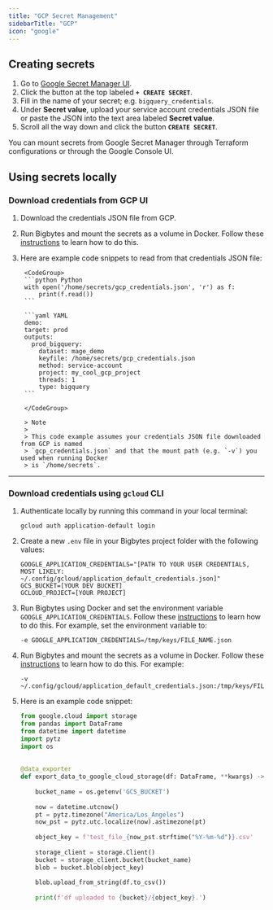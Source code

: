 ```yaml
---
title: "GCP Secret Management"
sidebarTitle: "GCP"
icon: "google"
---
```


## Creating secrets

1. Go to
   [Google Secret Manager UI](https://console.cloud.google.com/security/secret-manager?referrer=search&authuser=1).
2. Click the button at the top labeled **`+ CREATE SECRET`**.
3. Fill in the name of your secret; e.g. `bigquery_credentials`.
4. Under **Secret value**, upload your service account credentials JSON file or
   paste the JSON into the text area labeled **Secret value**.
5. Scroll all the way down and click the button **`CREATE SECRET`**.

You can mount secrets from Google Secret Manager through Terraform configurations or through the Google Console UI.

## Using secrets locally

### Download credentials from GCP UI

1. Download the credentials JSON file from GCP.
1. Run Bigbytes and mount the secrets as a volume in Docker.
Follow these [instructions](/getting-started/setup#using-secret-credential-files-in-docker) to learn how to do this.
1. Here are example code snippets to read from that credentials JSON file:

        <CodeGroup>
        ```python Python
        with open('/home/secrets/gcp_credentials.json', 'r') as f:
            print(f.read())
        ```

        ```yaml YAML
        demo:
        target: prod
        outputs:
          prod_bigquery:
            dataset: mage_demo
            keyfile: /home/secrets/gcp_credentials.json
            method: service-account
            project: my_cool_gcp_project
            threads: 1
            type: bigquery
        ```

        </CodeGroup>

        > Note
        >
        > This code example assumes your credentials JSON file downloaded from GCP is named
        > `gcp_credentials.json` and that the mount path (e.g. `-v`) you used when running Docker
        > is `/home/secrets`.

---

### Download credentials using `gcloud` CLI

1. Authenticate locally by running this command in your local terminal:

    ```
    gcloud auth application-default login
    ```

1. Create a new `.env` file in your Bigbytes project folder with the following values:

    ```
    GOOGLE_APPLICATION_CREDENTIALS="[PATH TO YOUR USER CREDENTIALS, MOST LIKELY: ~/.config/gcloud/application_default_credentials.json]"
    GCS_BUCKET=[YOUR DEV BUCKET]
    GCLOUD_PROJECT=[YOUR PROJECT]
    ```

1. Run Bigbytes using Docker and set the environment variable `GOOGLE_APPLICATION_CREDENTIALS`.
Follow these [instructions](/getting-started/setup#environment-variables) to learn how to do this.
    For example, set the environment variable to:

    ```
    -e GOOGLE_APPLICATION_CREDENTIALS=/tmp/keys/FILE_NAME.json
    ```

1. Run Bigbytes and mount the secrets as a volume in Docker.
Follow these [instructions](/getting-started/setup#using-secret-credential-files-in-docker) to learn how to do this.
    For example:

    ```
    -v ~/.config/gcloud/application_default_credentials.json:/tmp/keys/FILE_NAME.json
    ```

1. Here is an example code snippet:

    ```python
    from google.cloud import storage
    from pandas import DataFrame
    from datetime import datetime
    import pytz
    import os
    ​
    ​
    @data_exporter
    def export_data_to_google_cloud_storage(df: DataFrame, **kwargs) -> None:
    ​
        bucket_name = os.getenv('GCS_BUCKET')
    ​
        now = datetime.utcnow()
        pt = pytz.timezone("America/Los_Angeles")
        now_pst = pytz.utc.localize(now).astimezone(pt)
    ​
        object_key = f'test_file_{now_pst.strftime("%Y-%m-%d")}.csv'
    ​
        storage_client = storage.Client()
        bucket = storage_client.bucket(bucket_name)
        blob = bucket.blob(object_key)
    ​
        blob.upload_from_string(df.to_csv())
    ​
        print(f'df uploaded to {bucket}/{object_key}.')
    ```
